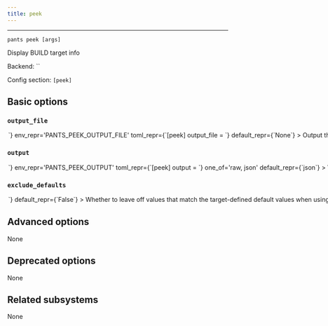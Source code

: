 ```yaml
---
title: peek
---
```



---

```
pants peek [args]
```

Display BUILD target info

Backend: <span className="color--primary">``</span>

Config section: <span className="color--primary">`[peek]`</span>

<span className={styles.options}>

## Basic options

### `output_file`

<Option
  cli_repr={`--peek-output-file=<path>`}
  env_repr='PANTS_PEEK_OUTPUT_FILE'
  toml_repr={`[peek]
output_file = <path>`}
  default_repr={`None`}
>

Output the goal&#x27;s stdout to this file. If unspecified, outputs to stdout.

</Option>

### `output`

<Option
  cli_repr={`--peek-output=<OutputOptions>`}
  env_repr='PANTS_PEEK_OUTPUT'
  toml_repr={`[peek]
output = <OutputOptions>`}
  one_of='raw, json'
  default_repr={`json`}
>

Which output style peek should use: `json` will show each target as a seperate entry, whereas `raw` will simply show the original non-normalized BUILD files.

</Option>

### `exclude_defaults`

<Option
  cli_repr={`--[no-]peek-exclude-defaults`}
  env_repr='PANTS_PEEK_EXCLUDE_DEFAULTS'
  toml_repr={`[peek]
exclude_defaults = <bool>`}
  default_repr={`False`}
>

Whether to leave off values that match the target-defined default values when using `json` output.

</Option>

## Advanced options

None

## Deprecated options

None

## Related subsystems

None

</span>
